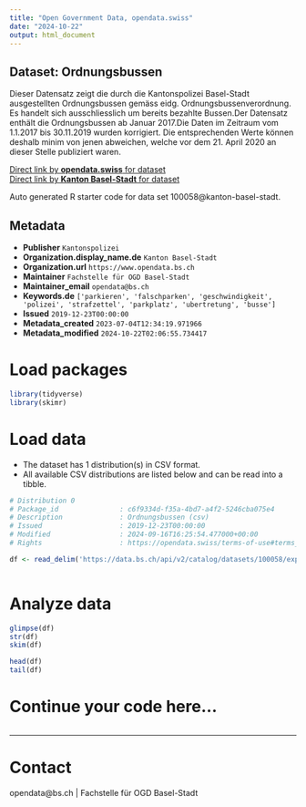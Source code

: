 ```yaml
---
title: "Open Government Data, opendata.swiss"
date: "2024-10-22"
output: html_document
---
```


## Dataset: Ordnungsbussen

Dieser Datensatz zeigt die durch die Kantonspolizei Basel-Stadt ausgestellten Ordnungsbussen gemäss eidg. Ordnungsbussenverordnung. Es handelt sich ausschliesslich um bereits bezahlte Bussen.Der Datensatz enthält die Ordnungsbussen ab Januar 2017.Die Daten im Zeitraum vom 1.1.2017 bis 30.11.2019 wurden korrigiert. Die entsprechenden Werte können deshalb minim von jenen abweichen, welche vor dem 21. April 2020 an dieser Stelle publiziert waren.

[Direct link by **opendata.swiss** for dataset](https://opendata.swiss/de/dataset/ordnungsbussen)<br>
[Direct link by **Kanton Basel-Stadt** for dataset](https://data.bs.ch/explore/dataset/100058/)

Auto generated R starter code for data set 100058@kanton-basel-stadt.

## Metadata

- **Publisher** `Kantonspolizei`
- **Organization.display_name.de** `Kanton Basel-Stadt`
- **Organization.url** `https://www.opendata.bs.ch`
- **Maintainer** `Fachstelle für OGD Basel-Stadt`
- **Maintainer_email** `opendata@bs.ch`
- **Keywords.de** `['parkieren', 'falschparken', 'geschwindigkeit', 'polizei', 'strafzettel', 'parkplatz', 'ubertretung', 'busse']`
- **Issued** `2019-12-23T00:00:00`
- **Metadata_created** `2023-07-04T12:34:19.971966`
- **Metadata_modified** `2024-10-22T02:06:55.734417`


# Load packages

```r

library(tidyverse)
library(skimr)

```

# Load data

-   The dataset has 1 distribution(s) in CSV format.
-   All available CSV distributions are listed below and can be read into a tibble.

```r

# Distribution 0
# Package_id               : c6f9334d-f35a-4bd7-a4f2-5246cba075e4
# Description              : Ordnungsbussen (csv)
# Issued                   : 2019-12-23T00:00:00
# Modified                 : 2024-09-16T16:25:54.477000+00:00
# Rights                   : https://opendata.swiss/terms-of-use#terms_by

df <- read_delim('https://data.bs.ch/api/v2/catalog/datasets/100058/exports/csv?use_labels=true')



```

# Analyze data

```r

glimpse(df)
str(df)
skim(df)

head(df)
tail(df)

```

# Continue your code here...

```r

```

------------------------------------------------------------------------

# Contact

opendata@bs.ch | Fachstelle für OGD Basel-Stadt
